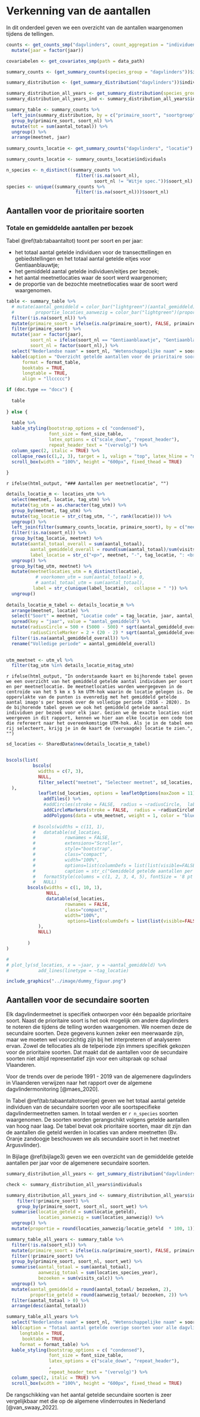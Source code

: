 
# Verkenning van de aantallen

In dit onderdeel geven we een overzicht van de aantallen waargenomen tijdens de tellingen.

```r

counts <- get_counts_smp("dagvlinders", count_aggregation = "individuen", path = data_path) %>%
  mutate(jaar = factor(jaar)) 

covariabelen <- get_covariates_smp(path = data_path)

summary_counts <- (get_summary_counts(species_group = "dagvlinders"))$individuals

summary_distribution <- (get_summary_distribution("dagvlinders"))$individuals

summary_distribution_all_years <- get_summary_distribution(species_group = "dagvlinders", aggregation_periode = "all_years")
summary_distribution_all_years_ind <- summary_distribution_all_years$individuals

summary_table <- summary_counts %>%
  left_join(summary_distribution, by = c("primaire_soort", "soortgroep", "meetnet", "protocol", "jaar", "soort_nl", "soort_wet")) %>%
  group_by(primaire_soort, soort_nl) %>%
  mutate(tot = sum(aantal_totaal)) %>%
  ungroup() %>%
  arrange(meetnet, jaar)
  
summary_counts_locatie <- get_summary_counts("dagvlinders", "locatie")

summary_counts_locatie <- summary_counts_locatie$individuals

n_species <- n_distinct((summary_counts %>%
                          filter(!is.na(soort_nl),
                                 soort_nl != "Witje spec."))$soort_nl)
species <- unique((summary_counts %>%
                          filter(!is.na(soort_nl)))$soort_nl)
```

## Aantallen voor de prioritaire soorten 

### Totale en gemiddelde aantallen per bezoek

Tabel \@ref(tab:tabaantaltot) toont per soort en per jaar:

- het totaal aantal getelde individuen voor de transecttellingen en gebiedstellingen en het totaal aantal getelde eitjes voor Gentiaanblauwtje;
- het gemiddeld aantal getelde individuen/eitjes per bezoek;
- het aantal meetnetlocaties waar de soort werd waargenomen;
- de proportie van de bezochte meetnetlocaties waar de soort werd waargenomen.

```r

table <- summary_table %>% 
  # mutate(aantal_gemiddeld = color_bar("lightgreen")(aantal_gemiddeld),
  #        proportie_locaties_aanwezig = color_bar("lightgreen")(proportie_locaties_aanwezig)) %>%
  filter(!is.na(soort_nl)) %>%
  mutate(primaire_soort = ifelse(is.na(primaire_soort), FALSE, primaire_soort)) %>%
  filter(primaire_soort) %>%
  mutate(jaar = factor(jaar),
         soort_nl = ifelse(soort_nl == "Gentiaanblauwtje", "Gentiaanblauwtje (eitjes)", soort_nl),
         soort_nl = factor(soort_nl),) %>%
  select("Nederlandse naam" = soort_nl, "Wetenschappelijke naam" = soort_wet,  Jaar = jaar, "Totaal" = aantal_totaal, "Gemiddeld" = aantal_gemiddeld, "Locaties" = locaties_aanwezig, "Proportie (%)" = proportie_locaties_aanwezig) %>%
  kable(caption = "Overzicht getelde aantallen voor de prioritaire soorten (Totaal = totaal aantal getelde individuen/eitjes, Gemiddeld = gemiddeld aantal getelde individuen/eitjes per bezoek, Locaties = aantal meetnetlocaties waar de soort werd waargenomen, Proportie = proportie van de bezochte meetnetlocaties waar de soort werd waargenomen)",
      format = format_table,
      booktabs = TRUE,
      longtable = TRUE,
      align = "llccccc") 

if (doc.type == "docx") {
  
  table
  
} else {
  
  table %>%
  kable_styling(bootstrap_options = c( "condensed"), 
                font_size = font_size_table,
                latex_options = c("scale_down", "repeat_header"),
                repeat_header_text = "(vervolg)") %>%
  column_spec(2, italic = TRUE) %>%
  collapse_rows(c(1,2, 3), target = 1, valign = "top", latex_hline = "major") %>%
  scroll_box(width = "100%", height = "600px", fixed_thead = TRUE) 
  
}
```



`r ifelse(html_output, "### Aantallen per meetnetlocatie", "")`

```r

details_locatie_m <- locaties_utm %>%
  select(meetnet, locatie, tag_utm) %>%
  mutate(tag_utm = as.character(tag_utm)) %>%
  group_by(meetnet, tag_utm) %>%
  mutate(tag_locatie = str_c(tag_utm, "-", rank(locatie))) %>%
  ungroup() %>%
  left_join(filter(summary_counts_locatie, primaire_soort), by = c("meetnet", "locatie")) %>%
  filter(!is.na(soort_nl)) %>%
  group_by(tag_locatie, meetnet) %>%
  mutate(aantal_totaal_overall = sum(aantal_totaal),
         aantal_gemiddeld_overall = round(sum(aantal_totaal)/sum(visits), 1),
         label_locatie = str_c("<p>", meetnet, "-", tag_locatie, ": <b>", aantal_gemiddeld_overall, "</b></br></p>")) %>%
  ungroup() %>%
  group_by(tag_utm, meetnet) %>%
  mutate(meetnetlocaties_utm = n_distinct(locatie),
           # voorkomen_utm = sum(aantal_totaal) > 0,
           # aantal_totaal_utm = sum(aantal_totaal),
          label = str_c(unique(label_locatie),  collapse = " ")) %>%
  ungroup() 
  
details_locatie_m_tabel <- details_locatie_m %>%
  arrange(meetnet, locatie) %>%
  select("Soort" = meetnet, "Locatie code" = tag_locatie, jaar, aantal_gemiddeld, aantal_gemiddeld_overall, label) %>%
  spread(key = "jaar", value = "aantal_gemiddeld") %>%
  mutate(radiusCircle = 500 + (5000 - 500) * sqrt(aantal_gemiddeld_overall/pi)/max(sqrt(aantal_gemiddeld_overall/pi), na.rm = TRUE) ,
         radiusCircleMarker = 2 + (20 - 2) * sqrt(aantal_gemiddeld_overall/pi)/max(sqrt(aantal_gemiddeld_overall/pi), na.rm = TRUE)) %>%
  filter(!is.na(aantal_gemiddeld_overall)) %>%
  rename("Volledige periode" = aantal_gemiddeld_overall)
  

utm_meetnet <- utm_vl %>%
  filter(tag_utm %in% details_locatie_m$tag_utm)
```

`r ifelse(html_output, "In onderstaande kaart en bijhorende tabel geven we een overzicht van het gemiddeld getelde aantal individuen per soort en per meetnetlocatie. De meetnetlocaties worden weergegeven in de centroïde van het 5 km x 5 km UTM-hok waarin de locatie gelegen is. De oppervlakte van de punten is evenredig met het gemiddeld getelde aantal imago's per bezoek over de volledige periode (2016 - 2020). In de bijhorende tabel geven we ook het gemiddeld getelde aantal individuen per bezoek voor elk jaar. Gezien we de exacte locaties niet weergeven in dit rapport, kennen we hier aan elke locatie een code toe die refereert naar het overeenkomstige UTM-hok. Als je in de tabel een rij selecteert, krijg je in de kaart de (vervaagde) locatie te zien.", "")`         


```r

sd_locaties <- SharedData$new(details_locatie_m_tabel)


bscols(list(
          bscols(
            widths = c(7, 3),
            NULL,
            filter_select("meetnet", "Selecteer meetnet", sd_locaties, ~Soort)
  ),
            leaflet(sd_locaties, options = leafletOptions(maxZoom = 11)) %>%
              addTiles() %>%
              #addCircles(stroke = FALSE,  radius = ~radiusCircle,  label = ~label, fillOpacity = 0.4) %>%
              addCircleMarkers(stroke = FALSE,  radius = ~radiusCircleMarker,  label =  ~lapply(label, HTML),  fillOpacity = 0.4) %>%
              addPolygons(data = utm_meetnet, weight = 1, color = "blue", fill = FALSE, opacity = 0.5),
  
          # bscols(widths = c(11, 1),
          #   datatable(sd_locaties, 
          #           rownames = FALSE, 
          #           extensions="Scroller", 
          #           style="bootstrap",
          #           class="compact",
          #           width="100%",
          #           options=list(columnDefs = list(list(visible=FALSE, targets= c( 3, 4, 11, 12)))),
          #           caption = str_c("Gemiddeld getelde aantallen per bezoek en per locatie")) %>%
          #   formatStyle(columns = c(1, 2, 3, 4, 5), fontSize = '8 pt'),
          #   NULL)
        bscols(widths = c(1, 10, 1),
               NULL,
               datatable(sd_locaties,
                      rownames = FALSE,
                      class="compact",
                      width="100%",
                       options=list(columnDefs = list(list(visible=FALSE, targets= c( 3, 4, 11, 12))))
            ),
            NULL)
                      
        )
)

# 
# plot_ly(sd_locaties, x = ~jaar, y = ~aantal_gemiddeld) %>%
#           add_lines(linetype = ~tag_locatie) 
```

```r
include_graphics("../image/dummy_figuur.png")
```



## Aantallen voor de secundaire soorten

Elk dagvlindermeetnet is specifiek ontworpen voor één bepaalde prioritaire soort. Naast de prioritaire soort is het ook mogelijk om andere dagvlinders te noteren die tijdens de telling worden waargenomen. We noemen deze de secundaire soorten. Deze gegevens kunnen zeker een meerwaarde zijn, maar we moeten wel voorzichtig zijn bij het interpreteren of analyseren ervan. Zowel de tellocaties als de telperiode zijn immers specifiek gekozen voor de prioritaire soorten. Dat maakt dat de aantallen voor de secundaire soorten niet altijd representatief zijn voor een uitspraak op schaal Vlaanderen.  
  
Voor de trends over de periode 1991 - 2019 van de algemenere dagvlinders in Vlaanderen verwijzen naar het rapport over de algemene dagvlindermonitoring [@maes_2020].  
  
In Tabel \@ref(tab:tabaantaltotoverige) geven we het totaal aantal getelde individuen van de secundaire soorten voor alle soortspecifieke dagvlindermeetnetten samen. In totaal werden er `r n_species` soorten waargenomen. De soorten worden gerangschikt volgens getelde aantallen van hoog naar laag. De tabel bevat ook prioritaire soorten, maar dit zijn dan de aantallen die geteld werden in locaties van andere meetnetten (Bv. Oranje zandoogje beschouwen we als secundaire soort in het meetnet Argusvlinder). 

In Bijlage \@ref(bijlage3) geven we een overzicht van de gemiddelde getelde aantallen per jaar voor de algemenere secundaire soorten.  

\needspace{50mm}

```r

summary_distribution_all_years <- get_summary_distribution("dagvlinders", aggregation_periode = "all_years")

check <- summary_distribution_all_years$individuals

summary_distribution_all_years_ind <- summary_distribution_all_years$individuals %>%
    filter(!primaire_soort) %>%
    group_by(primaire_soort, soort_nl, soort_wet) %>%
  summarise(locatie_geteld = sum(locatie_geteld),
            locaties_aanwezig = sum(locaties_aanwezig)) %>%
  ungroup() %>%
  mutate(proportie = round(locaties_aanwezig/locatie_geteld  * 100, 1)) 

summary_table_all_years <- summary_table %>%
  filter(!is.na(soort_nl)) %>%
  mutate(primaire_soort = ifelse(is.na(primaire_soort), FALSE, primaire_soort)) %>%
  filter(!primaire_soort) %>%
  group_by(primaire_soort, soort_nl, soort_wet) %>%
  summarise(aantal_totaal = sum(aantal_totaal),
            aanwezig_totaal = sum(locaties_species_year),
            bezoeken = sum(visits_calc)) %>%
  ungroup() %>%
  mutate(aantal_gemiddeld = round(aantal_totaal/ bezoeken, 2),
         proportie_geteld = round(aanwezig_totaal/ bezoeken, 2)) %>%
  filter(aantal_totaal > 0) %>%
  arrange(desc(aantal_totaal))

```

```r
summary_table_all_years %>% 
  select("Nederlandse naam" = soort_nl, "Wetenschappelijke naam" = soort_wet, "Totaal" = aantal_totaal) %>%
  kbl(caption = "Totaal aantal getelde overige soorten voor alle dagvlindermeetnetten samen",
     longtable = TRUE,
      booktabs = TRUE,
     format = format_table) %>%
  kable_styling(bootstrap_options = c( "condensed"), 
                font_size = font_size_table,
                latex_options = c("scale_down", "repeat_header"),
                ,
                repeat_header_text = "(vervolg)") %>%
  column_spec(2, italic = TRUE) %>%
  scroll_box(width = "100%", height = "600px", fixed_thead = TRUE)
```

De rangschikking van het aantal getelde secundaire soorten is zeer vergelijkbaar met die op de algemene vlinderroutes in Nederland [@van_swaay_2022].



